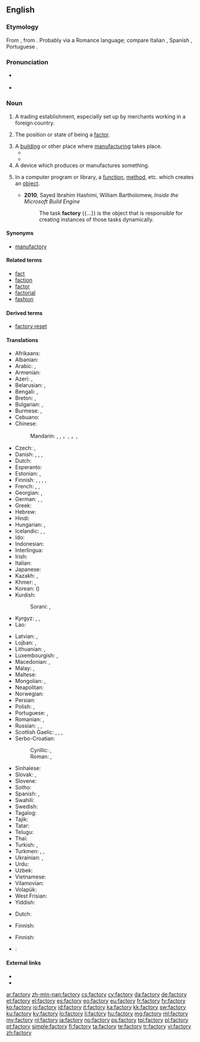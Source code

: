 ==English==

===Etymology===
From {{etyl|ML.|en}} {{term|factoria|lang=la}}, from {{etyl|la|en}} {{term|factor|lang=la}}. Probably via a Romance language; compare Italian {{term|fattoria|lang=it}}, Spanish {{term|factoría|lang=es}}, Portuguese {{term|feitoria|lang=pt}}.

===Pronunciation===
* {{a|UK}} {{IPA|/ˈfaktəɹi/}}
* {{audio|En-uk-factory.ogg|Audio (UK)}}

===Noun===
{{en-noun|factor|ies}}

# {{context|obsolete|lang=en}} A trading establishment, especially set up by merchants working in a foreign country.
# {{context|now|_|rare|lang=en}} The position or state of being a [[factor]].
# A [[building]] or other place where [[manufacture|manufacturing]] takes place.
#*{{quote-book|year=1918|author={{w|W. B. Maxwell}}|chapter=7
|title=[http://openlibrary.org/works/OL1097634W The Mirror and the Lamp]
|passage=[…] St. Bede's at this period of its history was perhaps the poorest and most miserable parish in the East End of London. Close-packed, crushed by the buttressed height of the railway viaduct, rendered airless by huge walls of '''factories''', it at once banished lively interest from a stranger's mind and left only a dull oppression of the spirit.}}
#*{{quote-book|year=1963|author={{w|Margery Allingham}}|title={{w|The China Governess}}
|chapter=7|url=http://openlibrary.org/works/OL2004261W
|passage=The highway to the East Coast which ran through the borough of Ebbfield had always been a main road and even now, despite the vast garages, the pylons and the gaily painted '''factory''' glasshouses which had sprung up beside it, there still remained an occasional trace of past cultures.}}
# A device which produces or manufactures something.
# {{context|programming|lang=en}} In a computer program or library, a [[function]], [[method]], etc. which creates an [[object]].
#* '''2010''', Sayed Ibrahim Hashimi, William Bartholomew, ''Inside the Microsoft Build Engine''
#*: The task '''factory''' {{...}} is the object that is responsible for creating instances of those tasks dynamically.

====Synonyms====
* [[manufactory]]

====Related terms====
* [[fact]]
* [[faction]]
* [[factor]]
* [[factorial]]
* [[fashion]]

====Derived terms====
* [[factory reset]]

====Translations====
{{trans-top|manufacturing place}}
* Afrikaans: {{t-|af|fabriek}}
* Albanian: {{t|sq|fabrikë|f}}
* Arabic: {{t-|ar|مصنع|m|alt=مَصْنَع|tr=máṣnaʿ}}, {{t-|ar|معمل|m|tr=máʿmal|sc=Arab}}
* Armenian: {{t-|hy|գործարան}}
* Azeri: {{t|az|fabrika}}, {{t|az|zavod}}
* Belarusian: {{t-|be|фабрыка|f|tr=fábryka|sc=Cyrl}}, {{t-|be|завод|m|tr=zavód|sc=Cyrl}}
* Bengali: {{t|bn|কারখানা|tr=karkhana|sc=Beng}}, {{t|bn|ফ্যাক্টরী|tr=phyakţôri|sc=Beng}}
* Breton: {{t-|br|labouradeg|f}}, {{t-|br|greanti|m}}
* Bulgarian: {{t+|bg|фабрика|f|tr=fábrika|sc=Cyrl}}, {{t+|bg|завод|m|tr=zavód|sc=Cyrl}}
* Burmese: {{t|my|စက်ရုံ|tr=se' joun|sc=Mymr}}, {{t|my|အလုပ်ရုံ|tr=alou' joun|sc=Mymr}}
* Cebuano: {{tø|ceb|planta}}
* Chinese:
*: Mandarin: {{t|cmn|厰|sc=Hani}}, {{t|cmn|廠|sc=Hani}}, {{t|cmn|厂|tr=chǎng|sc=Hani}}，{{t|cmn|工廠|sc=Hani}}, {{t|cmn|工厂|tr=gōngchǎng|sc=Hani}}，{{t|cmn|廠家|sc=Hani}}, {{t|cmn|厂家|tr=chǎngjiā|sc=Hani}}
* Czech: {{t+|cs|továrna|f}}, {{t-|cs|fabrika|f}}
* Danish: {{t-|da|fabrik|c}}, {{t-|da|fabriksbygning|c}}, {{t-|da|virksomhed|c}}, {{t-|da|anlæg|n}}
* Dutch: {{t+|nl|fabriek|f}}
* Esperanto: {{t-|eo|fabriko}}
* Estonian: {{t|et|tehas}}, {{t|et|vabrik}}
* Finnish: {{t+|fi|tehdas}}, {{t+|fi|laitos}}, {{t|fi|tehdaslaitos}}, {{t|fi|tuotantolaitos}}, {{t|fi|teollisuuslaitos}}
* French: {{t+|fr|usine|f}}, {{t|fr|fabrique|f}}, {{t+|fr|manufacture|f}}
* Georgian: {{t-|ka|ქარხანა|sc=Geor}}, {{t|ka|ფაბრიკა|sc=Geor}}
* German: {{t+|de|Fabrik|f}}, {{t+|de|Manufaktur|f}}, {{t+|de|Werk|n}}
* Greek: {{t+|el|εργοστάσιο|n|tr=ergostásio}}
* Hebrew: {{t-|he|מפעל|tr=mif`ál|m}}
* Hindi: {{t|hi|कारख़ाना|m|tr=kārkhānā|sc=Deva}}
* Hungarian: {{t+|hu|gyár}}, {{t+|hu|üzem}}
* Icelandic: {{t+|is|verksmiðja|f}}, {{t+|is|smiðja|f}}, {{t-|is|fabrikka|f}} {{qualifier|rare}}
* Ido: {{t+|io|fabrikerio}}
* Indonesian: {{t+|id|pabrik}}
* Interlingua: {{t-|ia|fabrica}}
* Irish: {{t|ga|mhonarcha}}
* Italian: {{t+|it|fabbrica|f}}
* Japanese: {{t+|ja|工場|tr=こうじょう, kōjō|sc=Jpan}}
* Kazakh: {{t-|kk|зауыт|tr=zawıt|sc=Cyrl}}, {{t|kk|фабрика|tr=fabrïka|sc=Cyrl}}
* Khmer: {{t|km|រោងចក្រ|tr=rooŋ cak|sc=Khmr}}, {{t|km|កម្មន្តសាល|tr=kammantaʔsaal|sc=Khmr}}
* Korean: {{t+|ko|공장|tr=gongjang|sc=Kore}} ({{t+|ko|工場|sc=Kore}})
* Kurdish:
*: Sorani: {{t-|ku|کارگه‌|sc=ku-Arab}}, {{t+|ku|کارخانه‌|sc=ku-Arab}}
* Kyrgyz: {{t+|ky|фабрика|tr=fabrika}}, {{t+|ky|завод|tr=zavod}}, {{t+|ky|зоот|tr=zoot}}
* Lao: {{t|lo|ໂຮງງານ|tr=hōng ngān|sc=Laoo}}
{{trans-mid}}
* Latvian: {{t|lv|rūpnīca|f}}, {{t|lv|fabrika|f}}
* Lojban: {{t-|jbo|fanri}}, {{t-|jbo|molki}}
* Lithuanian: {{t|lt|gamykla|f}}, {{t|lt|fabrikas|m}}
* Luxembourgish: {{t-|lb|Fabréck|f}}, {{t-|lb|Fabrik|f}}
* Macedonian: {{t-|mk|фабрика|f|tr=fábrika}}, {{t-|mk|погон|m|tr=pógon}}
* Malay: {{t-|ms|kilang}}, {{t-|ms|pabrik}}
* Maltese: {{t|mt|fabbrika|f}}
* Mongolian: {{t|mn|үйлдвэрийн газар|tr=üjldverijn gazar|sc=Cyrl}}, {{t|mn|завод|tr=zavod|sc=Cyrl}}
* Neapolitan: {{t|nap|fràveca|f}}
* Norwegian: {{t+|no|fabrikk|m}}
* Persian: {{t+|fa|کارخانه|tr=kârxâne}}
* Polish: {{t+|pl|fabryka|f}}, {{t+|pl|zakład|m}}
* Portuguese: {{t+|pt|fábrica|f}}, {{t+|pt|usina|f}}
* Romanian: {{t|ro|fabrică|f}}, {{t|ro|uzină|f}}
* Russian: {{t+|ru|фабрика|f|tr=fábrika}}, {{t+|ru|завод|m|tr=zavód}}, {{t|ru|комбинат|m|tr=kombinát|sc=Cyrl}}
* Scottish Gaelic: {{t|gd|taigh-oibre|m}}, {{t|gd|taigh-gnìomhachais|m}}, {{t|gd|taigh-ceàirde|m}}, {{t|gd|taigh-tionnsgain|m}}
* Serbo-Croatian:
*: Cyrillic: {{t|sh|фабрика|f|sc=Cyrl}}, {{t|sh|творница|f|sc=Cyrl}}
*: Roman: {{t|sh|fabrika|f}}, {{t|sh|tvornica|f}}
* Sinhalese: {{t|si|පැක්ටරි|tr=pækṭari|sc=Sinh}}
* Slovak: {{t|sk|továreň|f}}, {{t|sk|fabrika|f}}
* Slovene: {{t|sl|tovarna|f}}
* Sotho: {{t-|st|faboriki}}
* Spanish: {{t+|es|fábrica|f}}, {{t+|es|planta|f}}
* Swahili: {{t|sw|karakana}}
* Swedish: {{t+|sv|fabrik|c}}
* Tagalog: {{t|tl|pabrika}}
* Tajik: {{t|tg|корхона|tr=korxona|sc=Cyrl}}
* Tatar: {{t|tt|фабрика|tr=fabrika|sc=Cyrl}}
* Telugu: {{t-|te|కర్మాగారం|tr=karmaagaaram}}
* Thai: {{t|th|โรงงาน|tr=rohng ngaan|sc=Thai}}
* Turkish: {{t+|tr|fabrika}}, {{t+|tr|tesis}}
* Turkmen: {{t|tk|fabrika}}, {{t|tk|fabrik}}, {{t|tk|zawod}}
* Ukrainian: {{t-|uk|фабрика|f|tr=fábryka|sc=Cyrl}}, {{t+|uk|завод|m|tr=zavód|sc=Cyrl}}
* Urdu: {{t|ur|کارخانہ|m|tr=kārkhānā|sc=ur-Arab}}
* Uzbek: {{t|uz|zavod}}
* Vietnamese: {{t+|vi|nhà máy}}
* Vilamovian: {{tø|wym|fabryk}}
* Volapük: {{t+|vo|fabrik}}
* West Frisian: {{t+|fy|fabryk|n}}
* Yiddish: {{t|yi|פאַבריק|f|tr=fabrik|sc=Hebr}}
{{trans-bottom}}

{{trans-top|producing device}}
* Dutch: {{t+|nl|fabriek|f}}
{{trans-mid}}
* Finnish: {{t+|fi|tehdas}}
{{trans-bottom}}

{{trans-top|in computing, a function or method that creates objects}}
* Finnish: {{t+|fi|tehdas}}
{{trans-mid}}
{{trans-bottom}}

{{checktrans-top}}
* {{ttbc|id}}: {{t|id|pabrik}}
{{trans-bottom}}

====External links====
* {{R:Webster 1913}}
* {{R:Century 1911}}

[[ar:factory]]
[[zh-min-nan:factory]]
[[cs:factory]]
[[cy:factory]]
[[da:factory]]
[[de:factory]]
[[et:factory]]
[[el:factory]]
[[es:factory]]
[[eo:factory]]
[[eu:factory]]
[[fr:factory]]
[[fy:factory]]
[[ko:factory]]
[[io:factory]]
[[id:factory]]
[[it:factory]]
[[ka:factory]]
[[kk:factory]]
[[sw:factory]]
[[ku:factory]]
[[ky:factory]]
[[lo:factory]]
[[li:factory]]
[[hu:factory]]
[[mg:factory]]
[[ml:factory]]
[[my:factory]]
[[nl:factory]]
[[ja:factory]]
[[no:factory]]
[[ps:factory]]
[[tpi:factory]]
[[pl:factory]]
[[pt:factory]]
[[simple:factory]]
[[fi:factory]]
[[ta:factory]]
[[te:factory]]
[[tr:factory]]
[[vi:factory]]
[[zh:factory]]